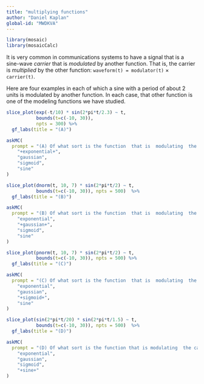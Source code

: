```yaml
---
title: "multiplying functions"
author: "Daniel Kaplan"
global-id: "MWDKVA"
---
```


```r
library(mosaic)
library(mosaicCalc)
```

It is very common in communications systems to have a signal  that is  a sine-wave *carrier* that is *modulated* by  another function. That is,  the carrier is *multiplied*  by the other function: `waveform(t) = modulator(t)` $\times$ `carrier(t)`.

Here are four examples in each of which a sine with a period of about 2 units is modulated by another  function. In each case, that other function is one of the modeling functions we have studied.

```r
slice_plot(exp(-t/10) * sin(2*pi*t/2.3) ~ t, 
           bounds(t=c(-10, 30)),
           npts = 300) %>%
  gf_labs(title = "(A)")
```

```r
askMC(
  prompt = "(A) Of what sort is the function  that is  modulating  the carrier?",
    "+exponential+",
    "gaussian",
    "sigmoid",
    "sine"
)
```


```r
slice_plot(dnorm(t, 10, 7) * sin(2*pi*t/2) ~ t,
           bounds(t=c(-10, 30)), npts = 500)  %>%
  gf_labs(title = "(B)")
```
```r
askMC(
  prompt = "(B) Of what sort is the function  that is  modulating  the carrier?",
    "exponential",
    "+gaussian+",
    "sigmoid",
    "sine"
)
```



```r
slice_plot(pnorm(t, 10, 7) * sin(2*pi*t/2) ~ t,
           bounds(t=c(-10, 30)), npts = 500) %>%
  gf_labs(title = "(C)")
```

```r
askMC(
  prompt = "(C) Of what sort is the function  that is  modulating  the carrier?",
    "exponential",
    "gaussian",
    "+sigmoid+",
    "sine"
)
```


```r
slice_plot(sin(2*pi*t/20) * sin(2*pi*t/1.5) ~ t,
           bounds(t=c(-10, 30)), npts = 500)  %>%
  gf_labs(title = "(D)")

```
```r
askMC(
  prompt = "(D) Of what sort is the function that is modulating  the carrier?",
    "exponential",
    "gaussian",
    "sigmoid",
    "+sine+"
)
```

